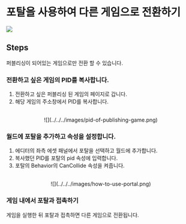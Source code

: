
# 포탈을 사용하여 다른 게임으로 전환하기

![](../../../images/transform-game-using-portal.gif)

## Steps

<Steps>

<Callout type="warning">
  퍼블리싱이 되어있는 게임으로만 전환 할 수 있습니다.  
</Callout>

### 전환하고 싶은 게임의 PID를 복사합니다.  

1. 전환하고 싶은 퍼블리싱 된 게임의 페이지로 갑니다.  
2. 해당 게임의 주소창에서 PID를 복사합니다.  
<br/>
<center>![](../../../images/pid-of-publishing-game.png)</center>

### 월드에 포탈을 추가하고 속성을 설정합니다.  

1. 에디터의 좌측 에셋 패널에서 포탈을 선택하고 월드에 추가합니다.  
2. 복사했던 PID를 포탈의 pid 속성에 입력합니다.  
3. 포탈의 Behavior의 CanCollide 속성을 켜줍니다.  
<br/>
<center>![](../../../images/how-to-use-portal.png)</center>

### 게임 내에서 포탈과 접촉하기

게임을 실행한 뒤 포탈과 접촉하면 다른 게임으로 전환됩니다.  


</Steps>